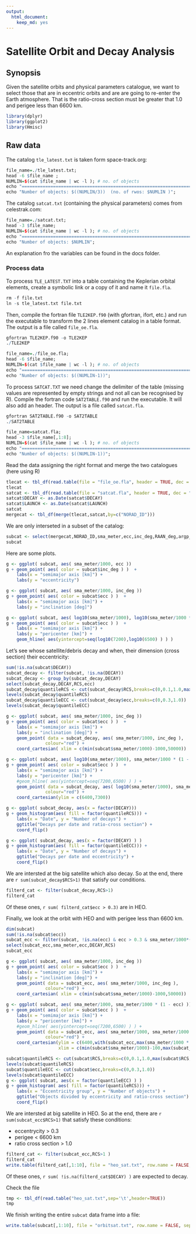 ```yaml
---
output:
  html_document:
    keep_md: yes
---
```


Satellite Orbit and Decay Analysis
======================================================

## Synopsis
Given the satellite orbits and physical parameters catalogue, we want to select those that are in eccentric orbits and are are going to re-enter the Earth atmosphere. That is the ratio-cross section must be greater that 1.0 and perigee less than 6600 km.

```r
library(dplyr)
library(ggplot2)
library(Hmisc)
```

## Raw data

The catalog `tle_latest.txt` is taken form space-track.org:
```r
file_name=./tle_latest.txt;
head -6 $file_name ;
NUMLIN=$(cat $file_name | wc -l ); # no. of objects
echo "====================================================================="
echo "Number of objects: $((NUMLIN/3))  (no. of rwos: $NUMLIN )";
```

The catalog `satcat.txt` (containing the physical parameters) comes from celestrak.com:
```r
file_name=./satcat.txt;
head -3 $file_name;
NUMLIN=$(cat $file_name | wc -l ); # no. of objects
echo "====================================================================="
echo "Number of objects: $NUMLIN";
```

An explanation fro the variables can be found in the docs folder.

### Process data
To process `TLE_LATEST.TXT` into a table containing the Keplerian orbital elements, create a symbolic link or a copy of it and name it `file.fla`.
```r
rm -f file.txt
ln -s tle_latest.txt file.txt
```

Then, compile the fortran file `TLE2KEP.f90` (with gfortran, ifort, etc.) and run the executable to transform the 2 lines element catalog in a table format. The output is a file called `file_oe.fla`.
```r
gfortran TLE2KEP.f90 -o TLE2KEP
./TLE2KEP
```
```r
file_name=./file_oe.fla;
head -6 $file_name;
NUMLIN=$(cat $file_name | wc -l ); # no. of objects
echo "====================================================================="
echo "Number of objects: $((NUMLIN-1))";
```


To process `SATCAT.TXT` we need change the delimiter of the table (missing values are represented by empty strings and not all can be recognised by R). Compile the fortran code `SAT2TABLE.f90` and run the executable. It will also add an header. The output is a file called `satcat.fla`.
```r
gfortran SAT2TABLE.f90 -o SAT2TABLE
./SAT2TABLE
```
```r
file_name=satcat.fla;
head -3 $file_name[,1:8];
NUMLIN=$(cat $file_name | wc -l ); # no. of objects
echo "====================================================================="
echo "Number of objects: $((NUMLIN-1))";
```

Read the data assigning the right format and merge the two catalogues (here using R)
```r
tlecat <- tbl_df(read.table(file = "file_oe.fla", header = TRUE, dec = "."))
tlecat
satcat <- tbl_df(read.table(file = "satcat.fla", header = TRUE, dec = ".", sep = "|",na.string=""))
satcat$DECAY <- as.Date(satcat$DECAY)
satcat$LAUNCH <- as.Date(satcat$LAUNCH)
satcat
mergecat <- tbl_df(merge(tlecat,satcat,by=c("NORAD_ID")))
```

We are only interseted in a subset of the catalog:
```r
subcat <- select(mergecat,NORAD_ID,sma_meter,ecc,inc_deg,RAAN_deg,argp_deg,M_deg,LAUNCH,DECAY,RCS)
subcat
```

Here are some plots.

```r
g <- ggplot( subcat, aes( sma_meter/1000, ecc ))
g + geom_point( aes( color = subcat$inc_deg ) )  +
    labs(x = "semimajor axis [km]") +
    labs(y = "eccentricity")
```

```r
g <- ggplot( subcat, aes( sma_meter/1000, inc_deg ))
g + geom_point( aes( color = subcat$ecc ) )  +
    labs(x = "semimajor axis [km]") +
    labs(y = "inclination [deg]")
```

```r
g <- ggplot( subcat, aes( log10(sma_meter/1000), log10(sma_meter/1000 * (1 - ecc) )) )
g + geom_point( aes( color = subcat$ecc ) )  +
    labs(x = "semimajor axis [km]") +
    labs(y = "pericenter [km]") +
    geom_hline( aes(yintercept=seq(log10(7200),log10(6500) ) ) )
```

Let's see whose satellite/debris decay and when, their dimension (cross section) their eccentricity:
```r
sum(!is.na(subcat$DECAY))
subcat_decay <- filter(subcat, !is.na(DECAY))
subcat_decay <- group_by(subcat_decay,DECAY)
select(subcat_decay,DECAY,RCS,ecc)
subcat_decay$quantileRCS <- cut(subcat_decay$RCS,breaks=c(0,0.1,1.0,max(subcat_decay$RCS,na.rm=T)))
levels(subcat_decay$quantileRCS)
subcat_decay$quantileECC <- cut(subcat_decay$ecc,breaks=c(0,0.3,1.0))
levels(subcat_decay$quantileECC)
```

```r
g <- ggplot( subcat, aes( sma_meter/1000, inc_deg ))
g + geom_point( aes( color = subcat$ecc ) )  +
    labs(x = "semimajor axis [km]") +
    labs(y = "inclination [deg]") +
    geom_point( data = subcat_decay, aes( sma_meter/1000, inc_deg ),
               colour="red") +
    coord_cartesian( xlim = c(min(subcat$sma_meter/1000)-1000,50000))
```

```r
g <- ggplot( subcat, aes( log10(sma_meter/1000), sma_meter/1000 * (1 - ecc) ))
g + geom_point( aes( color = subcat$ecc ) )  +
    labs(x = "semimajor axis [km]") +
    labs(y = "pericenter [km]") +
    #geom_hline( aes(yintercept=seq(7200,6500) ) ) +
    geom_point( data = subcat_decay, aes( log10(sma_meter/1000), sma_meter/1000 * (1 - ecc) ),
               colour="red") +
    coord_cartesian(ylim = c(6400,7300))
```

```r
g <- ggplot( subcat_decay, aes(x = factor(DECAY)))
g + geom_histogram(aes( fill = factor(quantileRCS))) +
    labs(x = "Date", y = "Number of decays") +
    ggtitle("Decays per date and ratio-cross section") +
    coord_flip()
```

```r
g <- ggplot( subcat_decay, aes(x = factor(DECAY) ) )
g + geom_histogram(aes( fill = factor(quantileECC))) +
    labs(x = "Date", y = "Number of decays") +
    ggtitle("Decays per date and eccentricity") +
    coord_flip()
```

We are intersted at the big satellite which also decay. So at the end, there are `r sum(subcat_decay$RCS>1)` that satisfy our conditions.
```r
filterd_cat <- filter(subcat_decay,RCS>1)
filterd_cat
```
Of these ones, `r sum( filterd_cat$ecc > 0.3)` are in HEO.

Finally, we look at the orbit with HEO and with perigee less than 6600 km.
```r
dim(subcat)
sum(!is.na(subcat$ecc))
subcat_ecc <- filter(subcat, !is.na(ecc) & ecc > 0.3 & sma_meter/1000*(1-ecc)<6600 )
select(subcat_ecc,sma_meter,ecc,DECAY,RCS)
subcat_ecc
```

```r
g <- ggplot( subcat, aes( sma_meter/1000, inc_deg ))
g + geom_point( aes( color = subcat$ecc ) )  +
    labs(x = "semimajor axis [km]") +
    labs(y = "inclination [deg]") +
    geom_point( data = subcat_ecc, aes( sma_meter/1000, inc_deg ),
               colour="red") +
    coord_cartesian( xlim = c(min(subcat$sma_meter/1000)-1000,50000))
```

```r
g <- ggplot( subcat, aes( sma_meter/1000, sma_meter/1000 * (1 - ecc) ))
g + geom_point( aes( color = subcat$ecc ) )  +
    labs(x = "semimajor axis [km]") +
    labs(y = "pericenter [km]") +
    #geom_hline( aes(yintercept=seq(7200,6500) ) ) +
    geom_point( data = subcat_ecc, aes( sma_meter/1000, sma_meter/1000 * (1 - ecc) ),
               colour="red") +
    coord_cartesian(ylim = c(6400,with(subcat_ecc,max(sma_meter/1000 * (1 - ecc))+100)),
                    xlim = c(min(subcat$sma_meter/1000)-100,max(subcat_ecc$sma_meter/1000)+1000) )
```

```r
subcat$quantileRCS <- cut(subcat$RCS,breaks=c(0,0.1,1.0,max(subcat$RCS,na.rm=T)))
levels(subcat$quantileRCS)
subcat$quantileECC <- cut(subcat$ecc,breaks=c(0,0.3,1.0))
levels(subcat$quantileECC)
g <- ggplot( subcat, aes(x = factor(quantileECC) ) )
g + geom_histogram( aes( fill = factor(quantileRCS))) +
    labs(x = "Eccentricity group", y = "Number of objects") +
    ggtitle("Objects divided by eccentricity and ratio-cross section") +
    coord_flip()
```

We are intersted at big satellite in HEO. So at the end, there are `r sum(subcat_ecc$RCS>1)` that satisfy these conditions:

- eccentrycity > 0.3
- perigee < 6600 km
- ratio cross section > 1.0

```r
filterd_cat <- filter(subcat_ecc,RCS>1 )
filterd_cat
write.table(filterd_cat[,1:10], file = "heo_sat.txt", row.name = FALSE, sep = "\t")
```
Of these ones, `r sum( !is.na(filterd_cat$DECAY) )` are expected to decay.

Check the file
```r
tmp <- tbl_df(read.table("heo_sat.txt",sep='\t',header=TRUE))
tmp
```

We finish writing the entire `subcat` data frame into a file:
```r
write.table(subcat[,1:10], file = "orbitsat.txt", row.name = FALSE, sep = "\t")
```